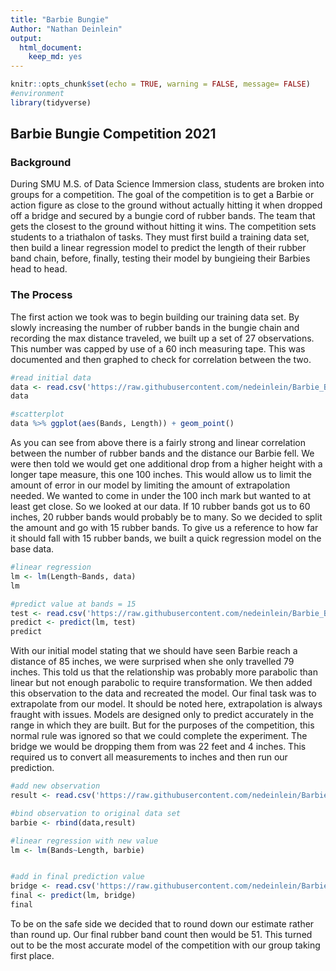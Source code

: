 ```yaml
---
title: "Barbie Bungie"
Author: "Nathan Deinlein"
output: 
  html_document: 
    keep_md: yes
---
```



```r
knitr::opts_chunk$set(echo = TRUE, warning = FALSE, message= FALSE)
#environment
library(tidyverse)
```

## Barbie Bungie Competition 2021

### Background
During SMU M.S. of Data Science Immersion class, students are broken into groups for a competition. The goal of the competition is to get a Barbie or action figure as close to the ground without actually hitting it when dropped off a bridge and secured by a bungie cord of rubber bands. The team that gets the closest to the ground without hitting it wins. The competition sets students to a triathalon of tasks. They must first build a training data set, then build a linear regression model to predict the length of their rubber band chain, before, finally, testing their model by bungieing their Barbies head to head.

### The Process
The first action we took was to begin building our training data set. By slowly increasing the number of rubber bands in the bungie chain and recording the max distance traveled, we built up a set of 27 observations. This number was capped by use of a 60 inch measuring tape. This was documented and then graphed to check for correlation between the two.

```r
#read initial data
data <- read.csv('https://raw.githubusercontent.com/nedeinlein/Barbie_Bungie_Competition2021/main/Original%20Data.csv')
data

#scatterplot
data %>% ggplot(aes(Bands, Length)) + geom_point()
```
 
As you can see from above there is a fairly strong and linear correlation between the number of rubber bands and the distance our Barbie fell. We were then told we would get one additional drop from a higher height with a longer tape measure, this one 100 inches. This would allow us to limit the amount of error in our model by limiting the amount of extrapolation needed. We wanted to come in under the 100 inch mark but wanted to at least get close. So we looked at our data. If 10 rubber bands got us to 60 inches, 20 rubber bands would probably be to many. So we decided to split the amount and go with 15 rubber bands. To give us a reference to how far it should fall with 15 rubber bands, we built a quick regression model on the base data.

```r
#linear regression
lm <- lm(Length~Bands, data)
lm

#predict value at bands = 15
test <- read.csv('https://raw.githubusercontent.com/nedeinlein/Barbie_Bungie_Competition2021/main/Barbie%20Long%20Fall%20Test.csv')
predict <- predict(lm, test)
predict
```
 
With our initial model stating that we should have seen Barbie reach a distance of 85 inches, we were surprised when she only travelled 79 inches. This told us that the relationship was probably more parabolic than linear but not enough parabolic to require transformation. We then added this observation to the data and recreated the model. Our final task was to extrapolate from our model. It should be noted here, extrapolation is always fraught with issues. Models are designed only to predict accurately in the range in which they are built. But for the purposes of the competition, this normal rule was ignored so that we could complete the experiment. The bridge we would be dropping them from was 22 feet and 4 inches. This required us to convert all measurements to inches and then run our prediction.

```r
#add new observation
result <- read.csv('https://raw.githubusercontent.com/nedeinlein/Barbie_Bungie_Competition2021/main/Barbie%20Long%20Fall.csv')

#bind observation to original data set
barbie <- rbind(data,result)

#linear regression with new value
lm <- lm(Bands~Length, barbie)


#add in final prediction value
bridge <- read.csv('https://raw.githubusercontent.com/nedeinlein/Barbie_Bungie_Competition2021/main/Final%20bridge%20fall.csv')
final <- predict(lm, bridge)
final
```
  
To be on the safe side we decided that to round down our estimate rather than round up. Our final rubber band count then would be 51. This turned out to be the most accurate model of the competition with our group taking first place.
